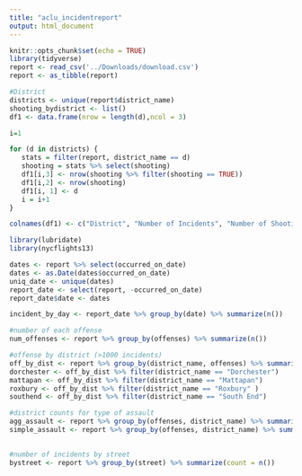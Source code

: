 ```yaml
---
title: "aclu_incidentreport"
output: html_document
---
```


```r
knitr::opts_chunk$set(echo = TRUE)
library(tidyverse)
report <- read_csv('../Downloads/download.csv')
report <- as_tibble(report)
```

```r
#District 
districts <- unique(report$district_name)
shooting_bydistrict <- list()
df1 <- data.frame(nrow = length(d),ncol = 3)

i=1

for (d in districts) {
   stats = filter(report, district_name == d)
   shooting = stats %>% select(shooting)
   df1[i,3] <- nrow(shooting %>% filter(shooting == TRUE))
   df1[i,2] <- nrow(shooting)
   df1[i, 1] <- d
   i = i+1
}

colnames(df1) <- c("District", "Number of Incidents", "Number of Shootings")
```

```r
library(lubridate)
library(nycflights13)

dates <- report %>% select(occurred_on_date)
dates <- as.Date(dates$occurred_on_date)
uniq_date <- unique(dates)
report_date <- select(report, -occurred_on_date)
report_date$date <- dates

incident_by_day <- report_date %>% group_by(date) %>% summarize(n())
```
```r
#number of each offense 
num_offenses <- report %>% group_by(offenses) %>% summarize(n())

#offense by district (>1000 incidents)
off_by_dist <- report %>% group_by(district_name, offenses) %>% summarize(n())
dorchester <- off_by_dist %>% filter(district_name == "Dorchester")
mattapan <- off_by_dist %>% filter(district_name == "Mattapan")
roxbury <- off_by_dist %>% filter(district_name == "Roxbury" )
southend <- off_by_dist %>% filter(district_name == "South End")

#district counts for type of assault 
agg_assault <- report %>% group_by(offenses, district_name) %>% summarize(n()) %>% filter(offenses == "ASSAULT - AGGRAVATED")
simple_assault <- report %>% group_by(offenses, district_name) %>% summarize(n()) %>% filter(offenses == "ASSAULT - SIMPLE")
 
```

```r
#number of incidents by street
bystreet <- report %>% group_by(street) %>% summarize(count = n())
```

